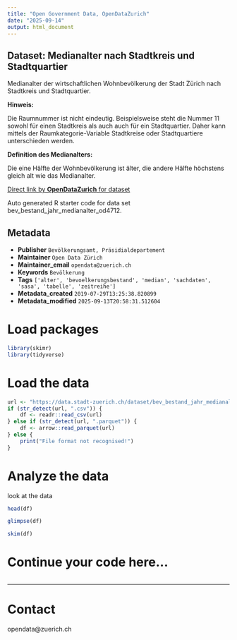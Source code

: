 ```yaml
---
title: "Open Government Data, OpenDataZurich"
date: "2025-09-14"
output: html_document
---
```


## Dataset: Medianalter nach Stadtkreis und Stadtquartier

Medianalter der wirtschaftlichen Wohnbevölkerung der Stadt Zürich nach Stadtkreis und Stadtquartier.


**Hinweis:**

Die Raumnummer ist nicht eindeutig. Beispielsweise steht die Nummer 11 sowohl für einen Stadtkreis als auch auch für ein Stadtquartier. Daher kann mittels der Raumkategorie-Variable Stadtkreise oder Stadtquartiere unterschieden werden.

[]()

**Definition des Medianalters:**

Die eine Hälfte der Wohnbevölkerung ist älter, die andere Hälfte höchstens gleich alt wie das Medianalter.

[]()



[Direct link by **OpenDataZurich** for dataset](https://data.stadt-zuerich.ch/dataset/bev_bestand_jahr_medianalter_od4712)

Auto generated R starter code for data set bev_bestand_jahr_medianalter_od4712.

## Metadata

- **Publisher** `Bevölkerungsamt, Präsidialdepartement`
- **Maintainer** `Open Data Zürich`
- **Maintainer_email** `opendata@zuerich.ch`
- **Keywords** `Bevölk­erung`
- **Tags** `['alter', 'bevoelkerungsbestand', 'median', 'sachdaten', 'sasa', 'tabelle', 'zeitreihe']`
- **Metadata_created** `2019-07-29T13:25:38.820899`
- **Metadata_modified** `2025-09-13T20:58:31.512604`


# Load packages

```r
library(skimr)
library(tidyverse)
```

# Load the data

```r
url <- "https://data.stadt-zuerich.ch/dataset/bev_bestand_jahr_medianalter_od4712/download/BEV471OD4712.csv"
if (str_detect(url, ".csv")) {
    df <- readr::read_csv(url)
} else if (str_detect(url, ".parquet")) {
    df <- arrow::read_parquet(url)
} else {
    print("File format not recognised!")
}
```

# Analyze the data

look at the data
```r
head(df)
```

```r
glimpse(df)
```

```r
skim(df)
```

# Continue your code here...

```r

```

------------------------------------------------------------------------

# Contact

opendata@zuerich.ch

